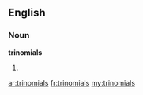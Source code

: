 ==English==
===Noun===
'''trinomials'''

# {{plural of|[[trinomial]]}}

[[ar:trinomials]]
[[fr:trinomials]]
[[my:trinomials]]